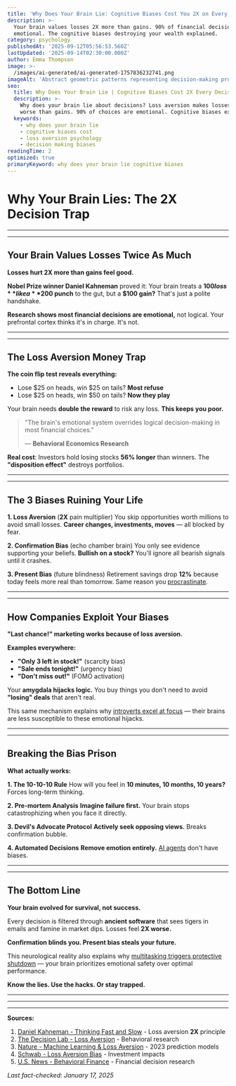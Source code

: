 ```yaml
---
title: 'Why Does Your Brain Lie: Cognitive Biases Cost You 2X on Every Decision'
description: >-
  Your brain values losses 2X more than gains. 90% of financial decisions are 
  emotional. The cognitive biases destroying your wealth explained.
category: psychology
publishedAt: '2025-09-12T05:56:53.560Z'
lastUpdated: '2025-09-14T02:30:00.000Z'
author: Emma Thompson
image: >-
  /images/ai-generated/ai-generated-1757836232741.png
imageAlt: 'Abstract geometric patterns representing decision-making processes with flowing energy streams and cognitive pathways'
seo:
  title: Why Does Your Brain Lie | Cognitive Biases Cost 2X Every Decision
  description: >-
    Why does your brain lie about decisions? Loss aversion makes losses feel 2X 
    worse than gains. 90% of choices are emotional. Cognitive biases explained.
  keywords:
    - why does your brain lie
    - cognitive biases cost
    - loss aversion psychology
    - decision making biases
readingTime: 2
optimized: true
primaryKeyword: why does your brain lie cognitive biases
---
```


# Why Your Brain Lies: The **2X** Decision Trap

---

---

## Your Brain Values Losses Twice As Much

**Losses hurt 2X more than gains feel good.**

**Nobel Prize winner Daniel Kahneman** proved it: Your brain treats a **$100 loss** like a **$200 punch** to the gut, but a **$100 gain?** That's just a polite handshake.

**Research shows most financial decisions are emotional,** not logical. Your prefrontal cortex thinks it's in charge. It's not.

---

---

## The Loss Aversion Money Trap

**The coin flip test reveals everything:**

- Lose $25 on heads, win $25 on tails? **Most refuse**
- Lose $25 on heads, win $50 on tails? **Now they play**

Your brain needs **double the reward** to risk any loss. **This keeps you poor.**

> "The brain's emotional system overrides logical decision-making in most financial choices."
>
> — **Behavioral Economics Research**

**Real cost**: Investors hold losing stocks **56% longer** than winners. The **"disposition effect"** destroys portfolios.

---

---

## The **3 Biases** Ruining Your Life

**1. Loss Aversion** (**2X** pain multiplier)
You skip opportunities worth millions to avoid small losses. **Career changes, investments, moves** — all blocked by fear.

**2. Confirmation Bias** (echo chamber brain)
You only see evidence supporting your beliefs. **Bullish on a stock?** You'll ignore all bearish signals until it crashes.

**3. Present Bias** (future blindness)
Retirement savings drop **12%** because today feels more real than tomorrow. Same reason you [procrastinate](/psychology/the-psychology-behind-why-we-procrastinate-even-when-we-know).

---

---

## How Companies Exploit Your Biases

**"Last chance!" marketing works because of loss aversion.**

**Examples everywhere:**

- **"Only 3 left in stock!"** (scarcity bias)
- **"Sale ends tonight!"** (urgency bias)
- **"Don't miss out!"** (FOMO activation)

Your **amygdala hijacks logic.** You buy things you don't need to avoid **"losing" deals** that aren't real.

This same mechanism explains why [introverts excel at focus](/psychology/why-introverts-excel-at-deep-work-psychology-research-2025) — their brains are less susceptible to these emotional hijacks.

---

---

## Breaking the Bias Prison

**What actually works:**

**1. The 10-10-10 Rule**
How will you feel in **10 minutes, 10 months, 10 years?** Forces long-term thinking.

**2. Pre-mortem Analysis**
**Imagine failure first.** Your brain stops catastrophizing when you face it directly.

**3. Devil's Advocate Protocol**
**Actively seek opposing views.** Breaks confirmation bubble.

**4. Automated Decisions**
**Remove emotion entirely.** [AI agents](/technology/ai-agents-workplace-productivity-2025) don't have biases.

---

---

## The Bottom Line

**Your brain evolved for survival, not success.**

Every decision is filtered through **ancient software** that sees tigers in emails and famine in market dips. Losses feel **2X worse.**

**Confirmation blinds you. Present bias steals your future.**

This neurological reality also explains why [multitasking triggers protective shutdown](/psychology/cognitive-disengagement-multitasking-brain-shutdown) — your brain prioritizes emotional safety over optimal performance.

**Know the lies. Use the hacks. Or stay trapped.**

---

---

---

**Sources:**

1. [Daniel Kahneman - Thinking Fast and Slow](https://www.princeton.edu/~kahneman/) - Loss aversion **2X** principle
2. [The Decision Lab - Loss Aversion](https://thedecisionlab.com/biases/loss-aversion) - Behavioral research
3. [Nature - Machine Learning & Loss Aversion](https://www.nature.com/articles/s41599-023-01620-2) - 2023 prediction models
4. [Schwab - Loss Aversion Bias](https://www.schwabassetmanagement.com/content/loss-aversion-bias) - Investment impacts
5. [U.S. News - Behavioral Finance](https://money.usnews.com/investing/articles/behavioral-finance-biases) - Financial decision research

_Last fact-checked: January 17, 2025_
